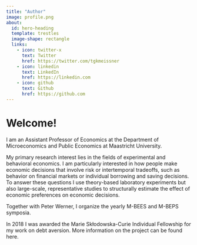 ```yaml
---
title: "Author"
image: profile.png
about:
  id: hero-heading
  template: trestles
  image-shape: rectangle
  links:
    - icon: twitter-x
      text: Twitter
      href: https://twitter.com/tgkmeissner
    - icon: linkedin
      text: LinkedIn
      href: https://linkedin.com
    - icon: github
      text: Github
      href: https://github.com
---
```


::: {#hero-heading}

# Welcome!

I am an Assistant Professor of Economics at the Department of Microeconomics and Public Economics at Maastricht University.

My primary research interest lies in the fields of experimental and behavioral economics. I am particularly interested in how people make economic decisions that involve risk or intertemporal tradeoffs, such as behavior on financial markets or individual borrowing and saving decisions. To answer these questions I use theory-based laboratory experiments but also large-scale, representative studies to structurally estimate the effect of economic preferences on economic decisions.

Together with Peter Werner, I organize the yearly M-BEES and M-BEPS symposia.

In 2018 I was awarded the Marie Skłodowska-Curie Individual Fellowship for my work on debt aversion.  More information on the project can be found here. 


:::

